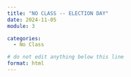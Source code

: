 ```yaml
---
title: "NO CLASS -- ELECTION DAY"
date: 2024-11-05
module: 3

categories: 
  - No Class

# do not edit anything below this line
format: html
---
```


